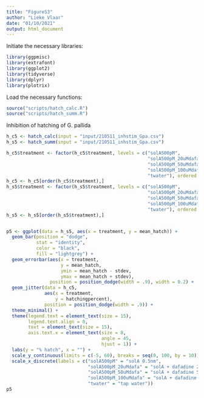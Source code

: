 ```yaml
---
title: "FigureS3"
author: "Lieke Vlaar"
date: "01/10/2021"
output: html_document
---
```


Initiate the necessary libraries:

```r
library(ggpmisc)
library(extrafont)
library(ggplot2)
library(tidyverse)
library(dplyr)
library(plotrix)
```

Load the necessary functions:

```r
source("scripts/hatch_calc.R")
source("scripts/hatch_summ.R")
```


Inhibition of hatching of G. pallida

```r

h_c5 <- hatch_calc(input = "input/210511_inhstim_Gpa.csv")
h_s5 <- hatch_summ(input = "input/210511_inhstim_Gpa.csv")

h_c5$treatment <- factor(h_c5$treatment, levels = c("solA500pM",
                                                    "solA500pM_20uMdafa",
                                                    "solA500pM_50uMdafa",
                                                    "solA500pM_100uMdafa",
                                                    "twater"), ordered = TRUE)
h_c5 <- h_c5[order(h_c5$treatment),]
h_s5$treatment <- factor(h_s5$treatment, levels = c("solA500pM",
                                                    "solA500pM_20uMdafa",
                                                    "solA500pM_50uMdafa",
                                                    "solA500pM_100uMdafa",
                                                    "twater"), ordered = TRUE)
h_s5 <- h_s5[order(h_s5$treatment),]


p5 <- ggplot(data = h_s5, aes(x = treatment, y = mean_hatch)) +
  geom_bar(position = "dodge",
           stat = "identity",
           color = "black",
           fill = "lightgrey") +
  geom_errorbar(aes(x = treatment,
                    y = mean_hatch,
                    ymin = mean_hatch - stdev,
                    ymax = mean_hatch + stdev),
                position = position_dodge(width = .9), width = 0.2) + 
  geom_jitter(data = h_c5,
              aes(x = treatment,
                  y = hatchingpercent),
              position = position_dodge(width = .9)) +
  theme_minimal() +
  theme(legend.text = element_text(size = 15),
        legend.text.align = 0,
        text = element_text(size = 15),
        axis.text.x = element_text(size = 8,
                                   angle = 45,
                                   hjust = 1)) +
  labs(y = "% hatch", x = "") +
  scale_y_continuous(limits = c(-5, 60), breaks = seq(0, 100, by = 10)) +
  scale_x_discrete(labels = c("solA500pM" = "solA 0.5nm",
                              "solA500pM_20uMdafa" = "solA + dafadine 20\U03BCM",
                              "solA500pM_50uMdafa" = "solA + dafadine 50\U03BCM",
                              "solA500pM_100uMdafa" = "solA + dafadine 100\U03BCM",
                              "twater" = "tap water"))
p5
```


